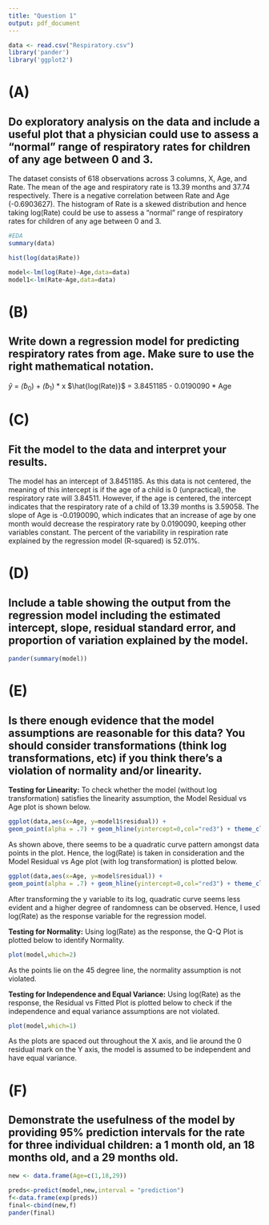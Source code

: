 ```yaml
---
title: "Question 1"
output: pdf_document
---
```


```r

data <- read.csv("Respiratory.csv")
library('pander')
library('ggplot2')


```

# **(A)**

## **Do exploratory analysis on the data and include a useful plot that a physician could use to assess a “normal” range of respiratory rates for children of any age between 0 and 3.**

The dataset consists of 618 observations across 3 columns, X, Age, and Rate. The mean of the age and respiratory rate is 13.39 months and 37.74 respectively. There is a negative correlation between Rate and Age (-0.6903627). The histogram of Rate is a skewed distribution and hence taking log(Rate) could be use to assess a “normal” range of respiratory rates for children of any age between 0 and 3.

```r
#EDA
summary(data)

```

``` r
hist(log(data$Rate))
```


```r
model<-lm(log(Rate)~Age,data=data)
model1<-lm(Rate~Age,data=data)

```

# **(B)**
## **Write down a regression model for predicting respiratory rates from age. Make sure to use the right mathematical notation.**
$\hat{y}$ = $\hat(b_{0})$ + $\hat(b_{1})$ * x
\newline
\newline
$\hat{log(Rate)}$ = 3.8451185 - 0.0190090 * Age


# **(C)**
## **Fit the model to the data and interpret your results.**
The model has an intercept of 3.8451185. As this data is not centered, the meaning of this intercept is if the age of a child is 0 (unpractical), the respiratory rate will 3.84511. However, if the age is centered, the intercept indicates that the respiratory rate of a child of 13.39 months is 3.59058. The slope of Age is -0.0190090, which indicates that an increase of age by one month would decrease the respiratory rate by 0.0190090, keeping other variables constant. The percent of the variability in respiration rate explained by the regression model (R-squared) is 52.01%.

# **(D)**
## **Include a table showing the output from the regression model including the estimated intercept, slope, residual standard error, and proportion of variation explained by the model.**


```r

pander(summary(model))

```


# **(E)**
## **Is there enough evidence that the model assumptions are reasonable for this data? You should consider transformations (think log transformations, etc) if you think there’s a violation of normality and/or linearity.**


**Testing for Linearity:**
To check whether the model (without log transformation) satisfies the linearity assumption, the Model Residual vs Age plot is shown below.

```r

ggplot(data,aes(x=Age, y=model1$residual)) +
geom_point(alpha = .7) + geom_hline(yintercept=0,col="red3") + theme_classic() + labs(title="Residuals vs Age",x="Age",y="Residuals")
```

As shown above, there seems to be a quadratic curve pattern amongst data points in the plot. Hence, the log(Rate) is taken in consideration and the Model Residual vs Age plot (with log transformation) is plotted below. 

```r
ggplot(data,aes(x=Age, y=model$residual)) +
geom_point(alpha = .7) + geom_hline(yintercept=0,col="red3") + theme_classic() + labs(title="Log Transformation - Residuals vs Age",x="Age",y="Residuals")

```

After transforming the y variable to its log, quadratic curve seems less evident and a higher degree of randomness can be observed. Hence, I used log(Rate) as the response variable for the regression model.

**Testing for Normality:**
Using log(Rate) as the response, the Q-Q Plot is plotted below to identify Normality.

```r
plot(model,which=2)
```

As the points lie on the 45 degree line, the normality assumption is not violated. 


**Testing for Independence and Equal Variance:**
Using log(Rate) as the response, the Residual vs Fitted Plot is plotted below to check if the independence and equal variance assumptions are not violated.

```r
plot(model,which=1)
```

As the plots are spaced out throughout the X axis, and lie around the 0 residual mark on the Y axis, the model is assumed to be independent and have equal variance. 




# **(F)**
## **Demonstrate the usefulness of the model by providing 95% prediction intervals for the rate for three individual children: a 1 month old, an 18 months old, and a 29 months old.**

``` r
new <- data.frame(Age=c(1,18,29))

preds<-predict(model,new,interval = "prediction")
f<-data.frame(exp(preds))
final<-cbind(new,f)
pander(final)

```